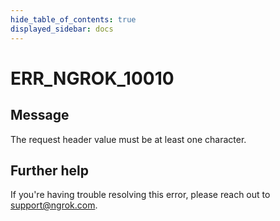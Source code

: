 ```yaml
---
hide_table_of_contents: true
displayed_sidebar: docs
---
```



# ERR_NGROK_10010

## Message

The request header value must be at least one character.

<ErrorDetails error="err_ngrok_10010" />

## Further help

If you're having trouble resolving this error, please reach out to [support@ngrok.com](mailto:support@ngrok.com?subject=Help%20with%20ERR_NGROK_10010).
